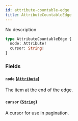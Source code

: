```yaml
---
id: attribute-countable-edge
title: AttributeCountableEdge
---
```


No description

```graphql
type AttributeCountableEdge {
  node: Attribute!
  cursor: String!
}
```

### Fields

#### `node` ([`Attribute`](../../../developer/api-reference/objects/attribute))

The item at the end of the edge.

#### `cursor` ([`String`](../../../developer/api-reference/scalars/string))

A cursor for use in pagination.
